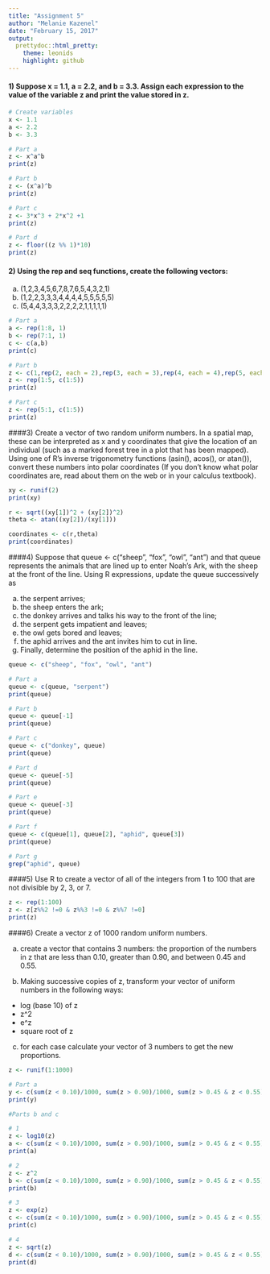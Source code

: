 ```yaml
---
title: "Assignment 5"
author: "Melanie Kazenel"
date: "February 15, 2017"
output: 
  prettydoc::html_pretty:
    theme: leonids
    highlight: github
---
```


#### 1) Suppose x = 1.1, a = 2.2, and b = 3.3. Assign each expression to the value of the variable z and print the value stored in z.

```r
# Create variables
x <- 1.1
a <- 2.2
b <- 3.3

# Part a
z <- x^a^b
print(z) 

# Part b
z <- (x^a)^b
print(z)

# Part c
z <- 3*x^3 + 2*x^2 +1
print(z)

# Part d
z <- floor((z %% 1)*10)
print(z)
```

#### 2) Using the rep and seq functions, create the following vectors:

a. (1,2,3,4,5,6,7,8,7,6,5,4,3,2,1)
b. (1,2,2,3,3,3,4,4,4,4,5,5,5,5,5)
c. (5,4,4,3,3,3,2,2,2,2,1,1,1,1,1)

```r
# Part a
a <- rep(1:8, 1)
b <- rep(7:1, 1)
c <- c(a,b)
print(c)

# Part b
z <- c(1,rep(2, each = 2),rep(3, each = 3),rep(4, each = 4),rep(5, each = 5))
z <- rep(1:5, c(1:5))
print(z)

# Part c
z <- rep(5:1, c(1:5))
print(z)
```

####3) Create a vector of two random uniform numbers. In a spatial map, these can be interpreted as x and y coordinates that give the location of an individual (such as a marked forest tree in a plot that has been mapped). Using one of R’s inverse trigonometry functions (asin(), acos(), or atan()), convert these numbers into polar coordinates (If you don’t know what polar coordinates are, read about them on the web or in your calculus textbook).

```r
xy <- runif(2)
print(xy)

r <- sqrt((xy[1])^2 + (xy[2])^2)
theta <- atan((xy[2])/(xy[1]))

coordinates <- c(r,theta)
print(coordinates)

```

####4) Suppose that queue <- c("sheep", "fox", "owl", "ant") and that queue represents the animals that are lined up to enter Noah’s Ark, with the sheep at the front of the line. Using R expressions, update the queue successively as

a) the serpent arrives;
b) the sheep enters the ark;
c) the donkey arrives and talks his way to the front of the line;
d) the serpent gets impatient and leaves;
e) the owl gets bored and leaves;
f) the aphid arrives and the ant invites him to cut in line.
g) Finally, determine the position of the aphid in the line.

```r
queue <- c("sheep", "fox", "owl", "ant")

# Part a
queue <- c(queue, "serpent")
print(queue)

# Part b
queue <- queue[-1]
print(queue)

# Part c
queue <- c("donkey", queue)
print(queue)

# Part d
queue <- queue[-5]
print(queue)

# Part e
queue <- queue[-3]
print(queue)

# Part f
queue <- c(queue[1], queue[2], "aphid", queue[3])
print(queue)

# Part g
grep("aphid", queue)
```

####5) Use R to create a vector of all of the integers from 1 to 100 that are not divisible by 2, 3, or 7.

```r
z <- rep(1:100)
z <- z[z%%2 !=0 & z%%3 !=0 & z%%7 !=0]
print(z)
```

####6) Create a vector z of 1000 random uniform numbers.

a) create a vector that contains 3 numbers: the proportion of the numbers in z that are less than 0.10, greater than 0.90, and between 0.45 and 0.55.

b) Making successive copies of z, transform your vector of uniform numbers in the following ways:
- log (base 10) of z
- z^2
- e^z
- square root of z

c) for each case calculate your vector of 3 numbers to get the new proportions.

```r
z <- runif(1:1000)

# Part a 
y <- c(sum(z < 0.10)/1000, sum(z > 0.90)/1000, sum(z > 0.45 & z < 0.55)/1000)
print(y)

#Parts b and c

# 1
z <- log10(z)
a <- c(sum(z < 0.10)/1000, sum(z > 0.90)/1000, sum(z > 0.45 & z < 0.55)/1000)
print(a)

# 2
z <- z^2
b <- c(sum(z < 0.10)/1000, sum(z > 0.90)/1000, sum(z > 0.45 & z < 0.55)/1000)
print(b)

# 3
z <- exp(z)
c <- c(sum(z < 0.10)/1000, sum(z > 0.90)/1000, sum(z > 0.45 & z < 0.55)/1000)
print(c)

# 4
z <- sqrt(z)
d <- c(sum(z < 0.10)/1000, sum(z > 0.90)/1000, sum(z > 0.45 & z < 0.55)/1000)
print(d)

```

